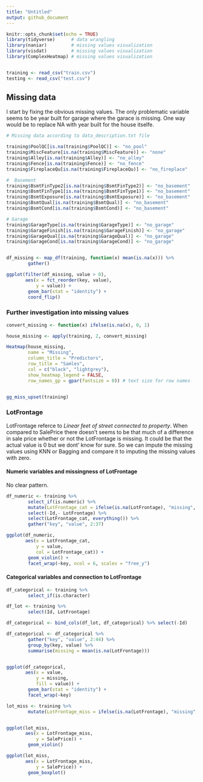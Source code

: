 ```yaml
---
title: "Untitled"
output: github_document
---
```


```r
knitr::opts_chunk$set(echo = TRUE)
library(tidyverse)      # data wrangling
library(naniar)         # missing values visualization
library(visdat)         # missing values visualization
library(ComplexHeatmap) # missing values visualization


training <- read_csv("train.csv")
testing <- read_csv("test.csv")
```



## Missing data
I start by fixing the obvious missing values. The only problematic variable seems to be year built for garage where the garace is missing. One way would be to replace NA with year built for the house itselfe.   
```r
# Missing data according to data_description.txt file

training$PoolQC[is.na(training$PoolQC)] <- "no_pool"
training$MiscFeature[is.na(training$MiscFeature)] <- "none"
training$Alley[is.na(training$Alley)] <- "no_alley"
training$Fence[is.na(training$Fence)] <- "no_fence"
training$FireplaceQu[is.na(training$FireplaceQu)] <- "no_fireplace"

#  Basement
training$BsmtFinType2[is.na(training$BsmtFinType2)] <- "no_basement"
training$BsmtFinType1[is.na(training$BsmtFinType1)] <- "no_basement"
training$BsmtExposure[is.na(training$BsmtExposure)] <- "no_basement"
training$BsmtQual[is.na(training$BsmtQual)] <- "no_basement"
training$BsmtCond[is.na(training$BsmtCond)] <- "no_basement"

# Garage
training$GarageType[is.na(training$GarageType)] <- "no_garage"
training$GarageFinish[is.na(training$GarageFinish)] <- "no_garage"
training$GarageQual[is.na(training$GarageQual)] <- "no_garage"
training$GarageCond[is.na(training$GarageCond)] <- "no_garage"


df_missing <- map_df(training, function(x) mean(is.na(x))) %>%
        gather()

ggplot(filter(df_missing, value > 0),
       aes(x = fct_reorder(key, value),
           y = value)) +
        geom_bar(stat = "identity") +
        coord_flip()

```


### Further investigation into missing values
```r
convert_missing <- function(x) ifelse(is.na(x), 0, 1)

house_missing <- apply(training, 2, convert_missing)

Heatmap(house_missing,
        name = "Missing",
        column_title = "Predictors",
        row_title = "Samles",
        col = c("black", "lightgrey"),
        show_heatmap_legend = FALSE,
        row_names_gp = gpar(fontsize = 0)) # text size for row names


gg_miss_upset(training)


```


### LotFrontage
LotFrontage referce to *Linear feet of street connected to property*. When compared to SalePrice there doesn't seems to be that much of a difference in sale price whether or not the LotFrontage is missing. It could be that the actual value is 0 but we dont' know for sure. So we can impute the missing values using KNN or Bagging and compare it to imputing the missing values with zero.  

#### Numeric variables and missingness of LotFrontage
No clear pattern.  
```r

df_numeric <- training %>% 
        select_if(is.numeric) %>% 
        mutate(LotFrontage_cat = ifelse(is.na(LotFrontage), "missing", "no_missing")) %>% 
        select(-Id,- LotFrontage) %>% 
        select(LotFrontage_cat, everything()) %>% 
        gather("key", "value", 2:37)

ggplot(df_numeric,
       aes(x = LotFrontage_cat,
           y = value,
           col = LotFrontage_cat)) + 
        geom_violin() +
        facet_wrap(~key, ncol = 6, scales = "free_y")

```

#### Categorical variables and connection to LotFrontage

```r
df_categorical <- training %>% 
        select_if(is.character)

df_lot <- training %>% 
        select(Id, LotFrontage)

df_categorical <- bind_cols(df_lot, df_categorical) %>% select(-Id)

df_categorical <- df_categorical %>% 
        gather("key", "value", 2:44) %>% 
        group_by(key, value) %>% 
        summarise(missing = mean(is.na(LotFrontage)))


ggplot(df_categorical,
       aes(x = value,
           y = missing,
           fill = value)) +
        geom_bar(stat = "identity") +
        facet_wrap(~key)

```


```r

lot_miss <- training %>% 
        mutate(LotFrontage_miss = ifelse(is.na(LotFrontage), "missing", "not_missing"))


ggplot(lot_miss,
       aes(x = LotFrontage_miss,
           y = SalePrice)) + 
        geom_violin()

ggplot(lot_miss,
       aes(x = LotFrontage_miss,
           y = SalePrice)) + 
        geom_boxplot()



```

